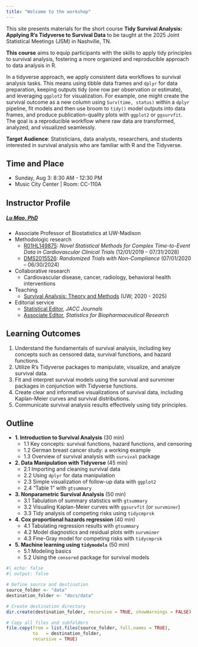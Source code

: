 ```yaml
---
title: "Welcome to the workshop"
---
```


This site presents materials for the short course 
**Tidy Survival Analysis: Applying R’s Tidyverse to Survival Data**
to be taught at the 2025 Joint Statistical Meetings (JSM) in Nashville, TN.

**This course** aims to equip participants with the skills to apply tidy principles to survival analysis, fostering a more organized and reproducible approach to data analysis in R.

In a tidyverse approach, we apply consistent data workflows to survival analysis tasks. This means using tibble data frames and `dplyr` for data preparation, keeping outputs tidy (one row per observation or estimate), and leveraging `ggplot2` for visualization. For example, one might create the survival outcome as a new column using `Surv(time, status)` within a `dplyr` pipeline, fit models and then use broom to `tidy()` model outputs into data frames, and produce publication-quality plots with `ggplot2` or `ggsurvfit`. The goal is a reproducible workflow where raw data are transformed, analyzed, and visualized seamlessly.


**Target Audience**: Statisticians, data analysts, researchers, and students interested in survival analysis who are familiar with R and the Tidyverse.

## Time and Place

-  Sunday, Aug 3: 8:30 AM - 12:30 PM
-  Music City Center | Room: CC-110A 

## Instructor Profile

##### [Lu Mao, PhD](https://lmaowisc.github.io/){target="_blank"} 

-   Associate Professor of Biostatistics at UW-Madison
-   Methodologic research
    -   [R01HL149875](https://reporter.nih.gov/search/9aSu5u3xlE26GrjbF_4cBg/project-details/10734551){target="_blank"}: *Novel Statistical Methods for Complex Time-to-Event Data in Cardiovascular Clinical Trials* (12/01/2019 – 07/31/2028)
    -   [DMS2015526](https://www.nsf.gov/awardsearch/showAward?AWD_ID=2015526){target="_blank"}: *Randomized Trials with Non-Compliance* (07/01/2020 – 06/30/2024)
-   Collaborative research
    -   Cardiovascular disease, cancer, radiology, behavioral health interventions
-   Teaching
    -   [Survival Analysis: Theory and Methods](https://lmaowisc.github.io/BMI741){target="_blank"} (UW; 2020 - 2025)
-   Editorial service
    -   [Statistical Editor](https://www.jacc.org/journal/heart-failure/editorial-board){target="_blank"}, *JACC Journals*
    -   [Associate Editor](https://www.tandfonline.com/action/journalInformation?show=editorialBoard&journalCode=usbr20){target="_blank"}, *Statistics for Biopharmaceutical Research*

## Learning Outcomes

1.	Understand the fundamentals of survival analysis, including key concepts such as censored data, survival functions, and hazard functions.
2.	Utilize R’s Tidyverse packages to manipulate, visualize, and analyze survival data.
3.	Fit and interpret survival models using the survival and survminer packages in conjunction with Tidyverse functions.
4.	Create clear and informative visualizations of survival data, including Kaplan-Meier curves and survival distributions.
5.	Communicate survival analysis results effectively using tidy principles.

## Outline

-   **1. Introduction to Survival Analysis** (30 min)
    -   1.1 Key concepts: survival functions, hazard functions, and censoring
    -   1.2 German breast cancer study: a working example
    -   1.3 Overview of survival analysis with `survival` package

-   **2. Data Manipulation with Tidyverse** (45 min)
    -   2.1 Importing and cleaning survival data
    -   2.2 Using `dplyr` for data manipulation
    -   2.3 Simple visualization of follow-up data with `ggplot2`
    -   2.4 "Table 1" with `gtsummary`
    
-   **3. Nonparametric Survival Analysis** (50 min)
    -   3.1 Tabulation of summary statistics with `gtsummary`
    -   3.2 Visualing Kaplan-Meier curves with `ggsurvfit` (or `survminer`)
    -   3.3 Tidy analysis of competing risks using `tidycmprsk`

-  **4. Cox proportional hazards regression** (40 min)
    -   4.1 Tabulating regression results with `gtsummary`
    -   4.2 Model diagnostics and residual plots with `survminer`
    -   4.3 Fine-Gray model for competing risks with `tidycmprsk`

-   **5. Machine learning using `tidymodels`** (50 min)
    -   5.1 Modeling basics
    -   5.2 Using the `censored` package for survival models


```r
#| echo: false
#| output: false

# Define source and destination
source_folder <- "data"
destination_folder <- "docs/data"

# Create destination directory
dir.create(destination_folder, recursive = TRUE, showWarnings = FALSE)

# Copy all files and subfolders
file.copy(from = list.files(source_folder, full.names = TRUE),
          to   = destination_folder,
          recursive = TRUE)


```


